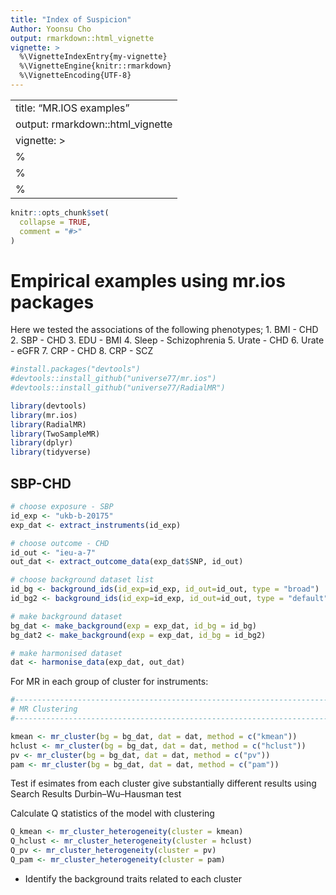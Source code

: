 ```yaml
---
title: "Index of Suspicion"
Author: Yoonsu Cho
output: rmarkdown::html_vignette
vignette: >
  %\VignetteIndexEntry{my-vignette}
  %\VignetteEngine{knitr::rmarkdown}
  %\VignetteEncoding{UTF-8}
---
```



---
title: "MR.IOS examples"
output: rmarkdown::html_vignette
vignette: >
  %\VignetteIndexEntry{my-vignette}
  %\VignetteEngine{knitr::rmarkdown}
  %\VignetteEncoding{UTF-8}
---

```r
knitr::opts_chunk$set(
  collapse = TRUE,
  comment = "#>"
)
```


# Empirical examples using mr.ios packages
Here we tested the associations of the following phenotypes;
   1. BMI - CHD
   2. SBP - CHD
   3. EDU - BMI
   4. Sleep - Schizophrenia 
   5. Urate - CHD
   6. Urate - eGFR
   7. CRP - CHD
   8. CRP - SCZ
   
   
   
```r
#install.packages("devtools")
#devtools::install_github("universe77/mr.ios")
#devtools::install_github("universe77/RadialMR")

library(devtools)
library(mr.ios)
library(RadialMR)
library(TwoSampleMR)
library(dplyr)
library(tidyverse)
```


## SBP-CHD

```r
# choose exposure - SBP
id_exp <- "ukb-b-20175"
exp_dat <- extract_instruments(id_exp)

# choose outcome - CHD
id_out <- "ieu-a-7"
out_dat <- extract_outcome_data(exp_dat$SNP, id_out)

# choose background dataset list
id_bg <- background_ids(id_exp=id_exp, id_out=id_out, type = "broad")
id_bg2 <- background_ids(id_exp=id_exp, id_out=id_out, type = "default")

# make background dataset
bg_dat <- make_background(exp = exp_dat, id_bg = id_bg)
bg_dat2 <- make_background(exp = exp_dat, id_bg = id_bg2)
```


```r
# make harmonised dataset
dat <- harmonise_data(exp_dat, out_dat)
```

For MR in each group of cluster for instruments:
```r
#----------------------------------------------------------------------------------------------
# MR Clustering
#----------------------------------------------------------------------------------------------

kmean <- mr_cluster(bg = bg_dat, dat = dat, method = c("kmean"))
hclust <- mr_cluster(bg = bg_dat, dat = dat, method = c("hclust"))
pv <- mr_cluster(bg = bg_dat, dat = dat, method = c("pv"))
pam <- mr_cluster(bg = bg_dat, dat = dat, method = c("pam"))

```

Test if esimates from each cluster give substantially different results using Search Results Durbin–Wu–Hausman test




Calculate Q statistics of the model with clustering 
```r

Q_kmean <- mr_cluster_heterogeneity(cluster = kmean)
Q_hclust <- mr_cluster_heterogeneity(cluster = hclust)
Q_pv <- mr_cluster_heterogeneity(cluster = pv)
Q_pam <- mr_cluster_heterogeneity(cluster = pam)


```




- Identify the background traits related to each cluster
